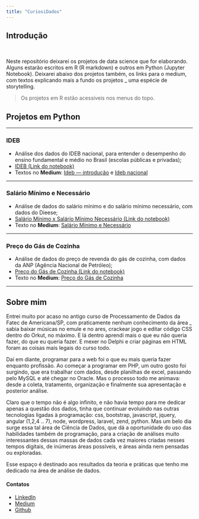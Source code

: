 ```yaml
---
title: "CuriosiDados"
---
```


## Introdução

<br />

Neste repositório deixarei os projetos de data science que for elaborando. Alguns estarão escritos em R (R markdown) e outros em Python (Jupyter Notebook). Deixarei abaixo dos projetos também, os links para o medium, com textos explicando mais a fundo os projetos _ uma espécie de storytelling.

> Os projetos em R estão acessíveis nos menus do topo.

## Projetos em Python

---

### IDEB 

- Análise dos dados do IDEB nacional, para entender o desempenho do ensino fundamental e médio no Brasil (escolas públicas e privadas);
- <a href="https://github.com/heavyrick/datascience/blob/master/analises/ideb/ideb_nacional.ipynb" target="_blank">IDEB (Link do notebook)</a>
- Textos no **Medium**: <a href="https://medium.com/@heavyrick/ad-ideb-introdu%C3%A7%C3%A3o-8c3eab6fb6d8" target="_blank">Ideb — introdução</a> e <a href="https://medium.com/@heavyrick/ad-ideb-nacional-2d07ee2863dd" target="_blank">Ideb nacional</a>

---

### Salário Mínimo e Necessário

- Análise de dados do salário mínimo e do salário mínimo necessário, com dados do Dieese;
- <a href="https://github.com/heavyrick/datascience/blob/master/analises/salario_minimo_dieese/salario_minimo.ipynb" target="_blank">Salário Mínimo x Salário Mínimo Necessário (Link do notebook)</a>
- Texto no **Medium**: <a href="https://medium.com/@heavyrick/ad-sal%C3%A1rio-m%C3%ADnimo-e-necess%C3%A1rio-4f8bde6d1252" target="_blank">Salário Mínimo e Necessário</a>

---

### Preço do Gás de Cozinha

- Análise de dados do preço de revenda do gás de cozinha, com dados da ANP (Agência Nacional de Petróleo);
- <a href="https://github.com/heavyrick/datascience/blob/master/analises/preco_gas_cozinha/precos_gas_cozinha.ipynb" target="_blank">Preço do Gás de Cozinha (Link do notebook)</a>
- Texto no **Medium**: <a href="https://medium.com/@heavyrick/pre%C3%A7o-do-g%C3%A1s-de-cozinha-400237cabd52" target="_blank">Preço do Gás de Cozinha</a>

---

## Sobre mim

Entrei muito por acaso no antigo curso de Processamento de Dados da Fatec de Americana/SP, com praticamente nenhum conhecimento da área _ sabia baixar músicas no emule e no ares, crackear jogo e editar código CSS dentro do Orkut, no máximo. E lá dentro aprendi mais o que eu não queria fazer, do que eu queria fazer. E mexer no Delphi e criar páginas em HTML foram as coisas mais legais do curso todo. 

Daí em diante, programar para a web foi o que eu mais queria fazer enquanto profissão. Ao começar a programar em PHP, um outro gosto foi surgindo, que era trabalhar com dados, desde planilhas de excel, passando pelo MySQL e até chegar no Oracle. Mas o processo todo me animava: desde a coleta, tratamento, organização e finalmente sua apresentação e posterior análise.

Claro que o tempo não é algo infinito, e não havia tempo para me dedicar apenas a questão dos dados, tinha que continuar evoluindo nas outras tecnologias ligadas à programação: css, bootstrap, javascript, jquery, angular (1,2,4 .. 7), node, wordpress, laravel, zend, python. Mas um belo dia surge essa tal área de Ciência de Dados, que dá a oportunidade do uso das habilidades também de programação, para a criação de análises muito interessantes dessas massas de dados cada vez maiores criadas nesses tempos digitais, de inúmeras áreas possíveis, e áreas ainda nem pensadas ou exploradas.

Esse espaço é destinado aos resultados da teoria e práticas que tenho me dedicado na área de análise de dados.

#### Contatos
- <a href="https://www.linkedin.com/in/ricardofilho6/" target="_blank">LinkedIn</a>
- <a href="https://medium.com/@heavyrick" target="_blank">Medium</a>
- <a href="https://github.com/heavyrick/datascience" target="_blank">Github</a>

